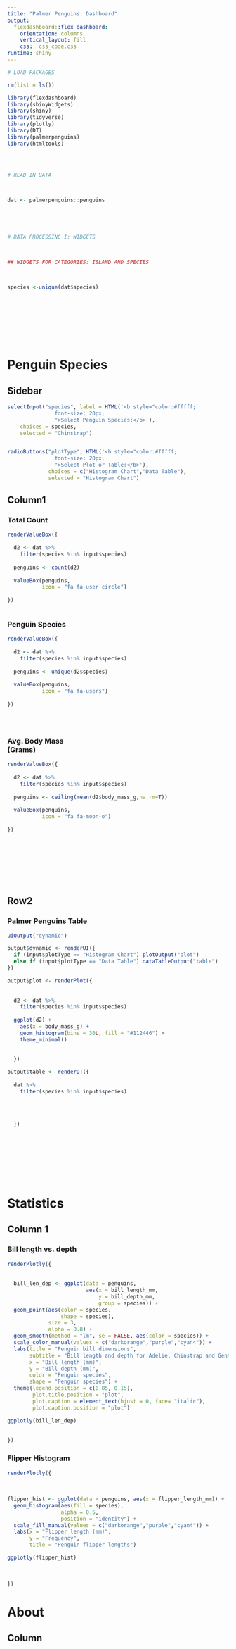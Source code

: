 ```yaml
---
title: "Palmer Penguins: Dashboard"
output: 
  flexdashboard::flex_dashboard:
    orientation: columns
    vertical_layout: fill
    css:  css_code.css
runtime: shiny
---
```



```r
# LOAD PACKAGES

rm(list = ls())

library(flexdashboard)
library(shinyWidgets)
library(shiny)
library(tidyverse)
library(plotly)
library(DT)
library(palmerpenguins)
library(htmltools)




# READ IN DATA



dat <- palmerpenguins::penguins





# DATA PROCESSING I: WIDGETS



## WIDGETS FOR CATEGORIES: ISLAND AND SPECIES



species <-unique(dat$species)










```





<b>Penguin Species</b> {data-orientation=rows}
=====================================  


Sidebar {.sidebar}
-------------------------------------


```r

selectInput("species", label = HTML('<b style="color:#fffff;
               font-size: 20px;
               ">Select Penguin Species:</b>'), 
    choices = species, 
    selected = "Chinstrap")


radioButtons("plotType", HTML('<b style="color:#fffff;
               font-size: 20px;
               ">Select Plot or Table:</b>'),
             choices = c("Histogram Chart","Data Table"),
             selected = "Histogram Chart")


```






Column1 
-------------------------------------


### <b>Total Count</b>

```r

renderValueBox({
  
  d2 <- dat %>%
    filter(species %in% input$species)
  
  penguins <- count(d2)
  
  valueBox(penguins, 
           icon = "fa fa-user-circle")
  
})



```





### <b>Penguin Species</b>

```r


renderValueBox({
  
  d2 <- dat %>%
    filter(species %in% input$species) 
  
  penguins <- unique(d2$species)
  
  valueBox(penguins, 
           icon = "fa fa-users")
  
})





```






### <b>Avg. Body Mass<br>(Grams)</b>


```r

renderValueBox({
  
  d2 <- dat %>%
    filter(species %in% input$species)  
  
  penguins <- ceiling(mean(d2$body_mass_g,na.rm=T))
  
  valueBox(penguins, 
           icon = "fa fa-moon-o")
  
})










```







Row2
-------------------------------------

### <b>Palmer Penguins Table</b>

```r

uiOutput("dynamic")

output$dynamic <- renderUI({ 
  if (input$plotType == "Histogram Chart") plotOutput("plot")
  else if (input$plotType == "Data Table") dataTableOutput("table")
})

output$plot <- renderPlot({ 
  
  
  d2 <- dat %>%
    filter(species %in% input$species)
  
  ggplot(d2) +
    aes(x = body_mass_g) +
    geom_histogram(bins = 30L, fill = "#112446") +
    theme_minimal()
  
  
  })

output$table <- renderDT({ 
  
  dat %>%
    filter(species %in% input$species)
  
  
  
  
  })



  
  
 

  
```




<b>Statistics</b> {data-orientation=rows}
=========================================


Column 1
-----------------------------------------

### <b>Bill length vs. depth</b>

```r


renderPlotly({
  
  
  bill_len_dep <- ggplot(data = penguins,
                         aes(x = bill_length_mm,
                             y = bill_depth_mm,
                             group = species)) +
  geom_point(aes(color = species, 
                 shape = species),
             size = 3,
             alpha = 0.8) +
  geom_smooth(method = "lm", se = FALSE, aes(color = species)) +
  scale_color_manual(values = c("darkorange","purple","cyan4")) +
  labs(title = "Penguin bill dimensions",
       subtitle = "Bill length and depth for Adelie, Chinstrap and Gentoo Penguins at Palmer Station LTER",
       x = "Bill length (mm)",
       y = "Bill depth (mm)",
       color = "Penguin species",
       shape = "Penguin species") +
  theme(legend.position = c(0.85, 0.15),
        plot.title.position = "plot",
        plot.caption = element_text(hjust = 0, face= "italic"),
        plot.caption.position = "plot")

ggplotly(bill_len_dep)
  
  
})

```


### <b>Flipper Histogram</b>


```r

renderPlotly({
  
  
  
flipper_hist <- ggplot(data = penguins, aes(x = flipper_length_mm)) +
  geom_histogram(aes(fill = species), 
                 alpha = 0.5, 
                 position = "identity") +
  scale_fill_manual(values = c("darkorange","purple","cyan4")) +
  labs(x = "Flipper length (mm)",
       y = "Frequency",
       title = "Penguin flipper lengths")

ggplotly(flipper_hist)
  
  
  
})


```



<b>About</b>
=====================


Column
--------------------

```r

```



















